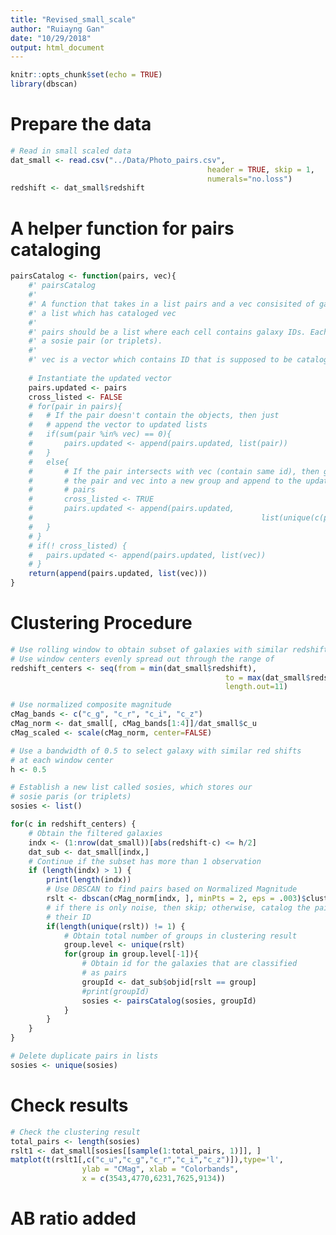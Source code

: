 ```yaml
---
title: "Revised_small_scale"
author: "Ruiayng Gan"
date: "10/29/2018"
output: html_document
---
```


```r
knitr::opts_chunk$set(echo = TRUE)
library(dbscan)
```

# Prepare the data
```r
# Read in small scaled data
dat_small <- read.csv("../Data/Photo_pairs.csv", 
											header = TRUE, skip = 1, 
											numerals="no.loss")
redshift <- dat_small$redshift
```


# A helper function for pairs cataloging
```r
pairsCatalog <- function(pairs, vec){
	#' pairsCatalog 
	#'
	#' A function that takes in a list pairs and a vec consisited of galaxy IDs; returns
	#' a list which has cataloged vec 
	#' 
	#' pairs should be a list where each cell contains galaxy IDs. Each cell represents
	#' a sosie pair (or triplets). 
	#' 
	#' vec is a vector which contains ID that is supposed to be catalogued in the pairs
	
	# Instantiate the updated vector
	pairs.updated <- pairs
	cross_listed <- FALSE
	# for(pair in pairs){
	# 	# If the pair doesn't contain the objects, then just
	# 	# append the vector to updated lists
	# 	if(sum(pair %in% vec) == 0){
	# 		pairs.updated <- append(pairs.updated, list(pair))
	# 	} 
	# 	else{
	# 		# If the pair intersects with vec (contain same id), then group
	# 		# the pair and vec into a new group and append to the updated 
	# 		# pairs
	# 		cross_listed <- TRUE
	# 		pairs.updated <- append(pairs.updated, 
	# 					 								list(unique(c(pair, vec))))
	# 	}
	# }
	# if(! cross_listed) {
	# 	pairs.updated <- append(pairs.updated, list(vec))
	# }
	return(append(pairs.updated, list(vec)))
}
```

# Clustering Procedure
```r
# Use rolling window to obtain subset of galaxies with similar redshift
# Use window centers evenly spread out through the range of 
redshift_centers <- seq(from = min(dat_small$redshift),
												to = max(dat_small$redshift),
												length.out=11)

# Use normalized composite magnitude
cMag_bands <- c("c_g", "c_r", "c_i", "c_z")
cMag_norm <- dat_small[, cMag_bands[1:4]]/dat_small$c_u
cMag_scaled <- scale(cMag_norm, center=FALSE)

# Use a bandwidth of 0.5 to select galaxy with similar red shifts
# at each window center
h <- 0.5

# Establish a new list called sosies, which stores our
# sosie paris (or triplets)
sosies <- list()

for(c in redshift_centers) {
	# Obtain the filtered galaxies 
	indx <- (1:nrow(dat_small))[abs(redshift-c) <= h/2]
	dat_sub <- dat_small[indx,]
	# Continue if the subset has more than 1 observation
	if (length(indx) > 1) {
		print(length(indx))
		# Use DBSCAN to find pairs based on Normalized Magnitude
		rslt <- dbscan(cMag_norm[indx, ], minPts = 2, eps = .003)$cluster
		# if there is only noise, then skip; otherwise, catalog the pairs with
		# their ID
		if(length(unique(rslt)) != 1) {
			# Obtain total number of groups in clustering result
			group.level <- unique(rslt)
			for(group in group.level[-1]){
				# Obtain id for the galaxies that are classified
				# as pairs 
				groupId <- dat_sub$objid[rslt == group]
				#print(groupId)
				sosies <- pairsCatalog(sosies, groupId)
			}
		}
	}
}

# Delete duplicate pairs in lists
sosies <- unique(sosies)
```


# Check results
```r
# Check the clustering result
total_pairs <- length(sosies)
rslt1 <- dat_small[sosies[[sample(1:total_pairs, 1)]], ]
matplot(t(rslt1[,c("c_u","c_g","c_r","c_i","c_z")]),type='l',
				ylab = "CMag", xlab = "Colorbands",
				x = c(3543,4770,6231,7625,9134))
```


# AB ratio added
```r

```

